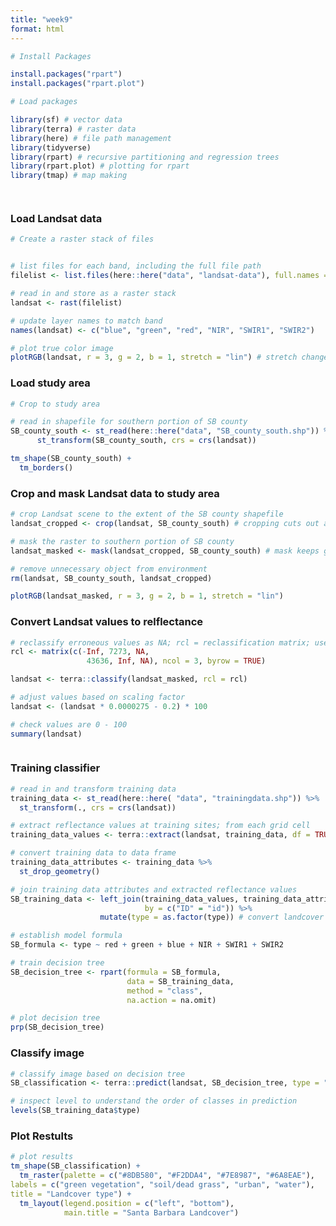 ```yaml
---
title: "week9"
format: html
---
```


```r
# Install Packages

install.packages("rpart")
install.packages("rpart.plot")

```

```r
# Load packages

library(sf) # vector data
library(terra) # raster data
library(here) # file path management
library(tidyverse)
library(rpart) # recursive partitioning and regression trees
library(rpart.plot) # plotting for rpart
library(tmap) # map making




```

### Load Landsat data
```r
# Create a raster stack of files


# list files for each band, including the full file path
filelist <- list.files(here::here("data", "landsat-data"), full.names = TRUE)

# read in and store as a raster stack
landsat <- rast(filelist)

# update layer names to match band
names(landsat) <- c("blue", "green", "red", "NIR", "SWIR1", "SWIR2")

# plot true color image
plotRGB(landsat, r = 3, g = 2, b = 1, stretch = "lin") # stretch changes axis

```

### Load study area
```r
# Crop to study area

# read in shapefile for southern portion of SB county
SB_county_south <- st_read(here::here("data", "SB_county_south.shp")) %>%
      st_transform(SB_county_south, crs = crs(landsat))

tm_shape(SB_county_south) +
  tm_borders()

```

### Crop and mask Landsat data to study area
```r
# crop Landsat scene to the extent of the SB county shapefile
landsat_cropped <- crop(landsat, SB_county_south) # cropping cuts out all pixels from original raster file

# mask the raster to southern portion of SB county
landsat_masked <- mask(landsat_cropped, SB_county_south) # mask keeps grid cells outside of extent

# remove unnecessary object from environment
rm(landsat, SB_county_south, landsat_cropped)

plotRGB(landsat_masked, r = 3, g = 2, b = 1, stretch = "lin")


```

### Convert Landsat values to relflectance

```r
# reclassify erroneous values as NA; rcl = reclassification matrix; use scaling factor values
rcl <- matrix(c(-Inf, 7273, NA,
                 43636, Inf, NA), ncol = 3, byrow = TRUE)

landsat <- terra::classify(landsat_masked, rcl = rcl)

# adjust values based on scaling factor
landsat <- (landsat * 0.0000275 - 0.2) * 100

# check values are 0 - 100
summary(landsat)



```

### Training classifier

```r
# read in and transform training data
training_data <- st_read(here::here( "data", "trainingdata.shp")) %>%
  st_transform(., crs = crs(landsat))

```

```r
# extract reflectance values at training sites; from each grid cell
training_data_values <- terra::extract(landsat, training_data, df = TRUE)

# convert training data to data frame
training_data_attributes <- training_data %>%
  st_drop_geometry()

# join training data attributes and extracted reflectance values
SB_training_data <- left_join(training_data_values, training_data_attributes,
                              by = c("ID" = "id")) %>%
                    mutate(type = as.factor(type)) # convert landcover type to factor


```


```r
# establish model formula
SB_formula <- type ~ red + green + blue + NIR + SWIR1 + SWIR2

# train decision tree
SB_decision_tree <- rpart(formula = SB_formula,
                          data = SB_training_data,
                          method = "class",
                          na.action = na.omit)

# plot decision tree
prp(SB_decision_tree)

```

### Classify image
```r

# classify image based on decision tree
SB_classification <- terra::predict(landsat, SB_decision_tree, type = "class", na.rm = TRUE)

# inspect level to understand the order of classes in prediction
levels(SB_training_data$type)

```


### Plot Restults

```r
# plot results
tm_shape(SB_classification) +
  tm_raster(palette = c("#8DB580", "#F2DDA4", "#7E8987", "#6A8EAE"),
labels = c("green vegetation", "soil/dead grass", "urban", "water"),
title = "Landcover type") +
  tm_layout(legend.position = c("left", "bottom"),
            main.title = "Santa Barbara Landcover")
```



